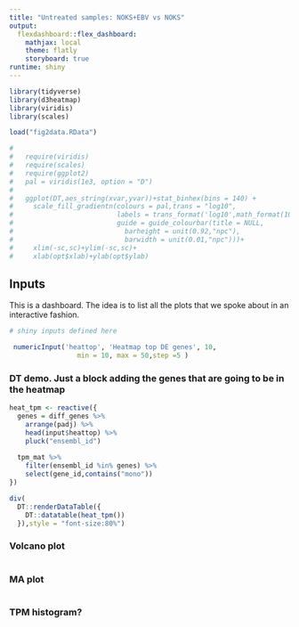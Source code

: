 ```yaml
---
title: "Untreated samples: NOKS+EBV vs NOKS"
output: 
  flexdashboard::flex_dashboard:
    mathjax: local
    theme: flatly
    storyboard: true
runtime: shiny
---
```


```r

library(tidyverse)
library(d3heatmap)
library(viridis)
library(scales)

load("fig2data.RData")

# 
#   require(viridis)
#   require(scales)
#   require(ggplot2)
#   pal = viridis(1e3, option = "D")
#   
#   ggplot(DT,aes_string(xvar,yvar))+stat_binhex(bins = 140) +
#     scale_fill_gradientn(colours = pal,trans = "log10",
#                          labels = trans_format('log10',math_format(10^.x)),
#                          guide = guide_colourbar(title = NULL,
#                            barheight = unit(0.92,"npc"),
#                            barwidth = unit(0.01,"npc")))+
#     xlim(-sc,sc)+ylim(-sc,sc)+
#     xlab(opt$xlab)+ylab(opt$ylab)

```

Inputs {.sidebar}
-------------------------------------

This is a dashboard. The idea is to list all the plots that we spoke about in an interactive fashion. 

```r
# shiny inputs defined here

 numericInput('heattop', 'Heatmap top DE genes', 10,
                 min = 10, max = 50,step =5 )

```


 

### DT demo. Just a block adding the genes that are going to be in the heatmap

```r

heat_tpm <- reactive({
  genes = diff_genes %>% 
    arrange(padj) %>% 
    head(input$heattop) %>% 
    pluck("ensembl_id")
  
  tpm_mat %>% 
    filter(ensembl_id %in% genes) %>% 
    select(gene_id,contains("mono"))
})

div(
  DT::renderDataTable({
    DT::datatable(heat_tpm())
  }),style = "font-size:80%")
```
    

### Volcano plot

```r
```


### MA plot

```r

```


### TPM histogram?


```r
```




